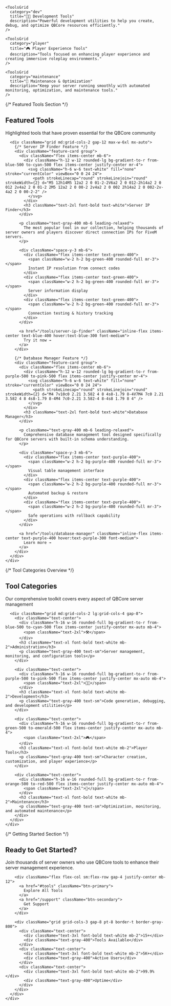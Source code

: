 
<div className="bg-black text-white min-h-screen">
  <ToolsHero />
  
  <div id="tools" className="container mx-auto px-6 py-16 space-y-20">
    <ToolsGrid 
      category="admin"
      title="🛠️ Administrative Tools"
      description="Essential tools for managing your QBCore server, monitoring performance, and maintaining optimal operations."
    />
    
    <ToolsGrid 
      category="dev"
      title="👨‍💻 Development Tools"
      description="Powerful development utilities to help you create, debug, and optimize QBCore resources efficiently."
    />
    
    <ToolsGrid 
      category="player"
      title="🎮 Player Experience Tools"
      description="Tools focused on enhancing player experience and creating immersive roleplay environments."
    />
    
    <ToolsGrid 
      category="maintenance"
      title="🔧 Maintenance & Optimization"
      description="Keep your server running smoothly with automated monitoring, optimization, and maintenance tools."
    />
  </div>

  {/* Featured Tools Section */}
  <section className="py-20 bg-gradient-to-r from-gray-900 to-black">
    <div className="container mx-auto px-6">
      <div className="text-center mb-16">
        <h2 className="text-4xl font-bold text-white mb-6 md:text-5xl">
          Featured <span className="text-gradient">Tools</span>
        </h2>
        <p className="text-xl text-gray-400 max-w-3xl mx-auto">
          Highlighted tools that have proven essential for the QBCore community
        </p>
      </div>
      
      <div className="grid md:grid-cols-2 gap-12 max-w-6xl mx-auto">
        {/* Server IP Finder Feature */}
        <div className="feature-card group">
          <div className="flex items-center mb-6">
            <div className="h-12 w-12 rounded-lg bg-gradient-to-r from-blue-500 to-cyan-500 flex items-center justify-center mr-4">
              <svg className="h-6 w-6 text-white" fill="none" stroke="currentColor" viewBox="0 0 24 24">
                <path strokeLinecap="round" strokeLinejoin="round" strokeWidth={2} d="M5 12h14M5 12a2 2 0 01-2-2V6a2 2 0 012-2h14a2 2 0 012 2v4a2 2 0 01-2 2M5 12a2 2 0 00-2 2v4a2 2 0 002 2h14a2 2 0 002-2v-4a2 2 0 00-2-2" />
              </svg>
            </div>
            <h3 className="text-2xl font-bold text-white">Server IP Finder</h3>
          </div>
          
          <p className="text-gray-400 mb-6 leading-relaxed">
            The most popular tool in our collection, helping thousands of server owners and players discover direct connection IPs for FiveM servers.
          </p>
          
          <div className="space-y-3 mb-6">
            <div className="flex items-center text-green-400">
              <span className="w-2 h-2 bg-green-400 rounded-full mr-3"></span>
              Instant IP resolution from connect codes
            </div>
            <div className="flex items-center text-green-400">
              <span className="w-2 h-2 bg-green-400 rounded-full mr-3"></span>
              Server information display
            </div>
            <div className="flex items-center text-green-400">
              <span className="w-2 h-2 bg-green-400 rounded-full mr-3"></span>
              Connection testing & history tracking
            </div>
          </div>
          
          <a href="/tools/server-ip-finder" className="inline-flex items-center text-blue-400 hover:text-blue-300 font-medium">
            Try it now →
          </a>
        </div>
        
        {/* Database Manager Feature */}
        <div className="feature-card group">
          <div className="flex items-center mb-6">
            <div className="h-12 w-12 rounded-lg bg-gradient-to-r from-purple-500 to-pink-500 flex items-center justify-center mr-4">
              <svg className="h-6 w-6 text-white" fill="none" stroke="currentColor" viewBox="0 0 24 24">
                <path strokeLinecap="round" strokeLinejoin="round" strokeWidth={2} d="M4 7v10c0 2.21 3.582 4 8 4s8-1.79 8-4V7M4 7c0 2.21 3.582 4 8 4s8-1.79 8-4M4 7c0-2.21 3.582-4 8-4s8 1.79 8 4" />
              </svg>
            </div>
            <h3 className="text-2xl font-bold text-white">Database Manager</h3>
          </div>
          
          <p className="text-gray-400 mb-6 leading-relaxed">
            Comprehensive database management tool designed specifically for QBCore servers with built-in schema understanding.
          </p>
          
          <div className="space-y-3 mb-6">
            <div className="flex items-center text-purple-400">
              <span className="w-2 h-2 bg-purple-400 rounded-full mr-3"></span>
              Visual table management interface
            </div>
            <div className="flex items-center text-purple-400">
              <span className="w-2 h-2 bg-purple-400 rounded-full mr-3"></span>
              Automated backup & restore
            </div>
            <div className="flex items-center text-purple-400">
              <span className="w-2 h-2 bg-purple-400 rounded-full mr-3"></span>
              Safe operations with rollback capability
            </div>
          </div>
          
          <a href="/tools/database-manager" className="inline-flex items-center text-purple-400 hover:text-purple-300 font-medium">
            Learn more →
          </a>
        </div>
      </div>
    </div>
  </section>

  {/* Tool Categories Overview */}
  <section className="py-20">
    <div className="container mx-auto px-6">
      <div className="text-center mb-16">
        <h2 className="text-4xl font-bold text-white mb-6 md:text-5xl">
          Tool <span className="text-gradient">Categories</span>
        </h2>
        <p className="text-xl text-gray-400 max-w-3xl mx-auto">
          Our comprehensive toolkit covers every aspect of QBCore server management
        </p>
      </div>
      
      <div className="grid md:grid-cols-2 lg:grid-cols-4 gap-8">
        <div className="text-center">
          <div className="h-16 w-16 rounded-full bg-gradient-to-r from-blue-500 to-cyan-500 flex items-center justify-center mx-auto mb-4">
            <span className="text-2xl">🛠️</span>
          </div>
          <h3 className="text-xl font-bold text-white mb-2">Administration</h3>
          <p className="text-gray-400 text-sm">Server management, monitoring, and configuration tools</p>
        </div>
        
        <div className="text-center">
          <div className="h-16 w-16 rounded-full bg-gradient-to-r from-purple-500 to-pink-500 flex items-center justify-center mx-auto mb-4">
            <span className="text-2xl">👨‍💻</span>
          </div>
          <h3 className="text-xl font-bold text-white mb-2">Development</h3>
          <p className="text-gray-400 text-sm">Code generation, debugging, and development utilities</p>
        </div>
        
        <div className="text-center">
          <div className="h-16 w-16 rounded-full bg-gradient-to-r from-green-500 to-emerald-500 flex items-center justify-center mx-auto mb-4">
            <span className="text-2xl">🎮</span>
          </div>
          <h3 className="text-xl font-bold text-white mb-2">Player Tools</h3>
          <p className="text-gray-400 text-sm">Character creation, customization, and player experience</p>
        </div>
        
        <div className="text-center">
          <div className="h-16 w-16 rounded-full bg-gradient-to-r from-orange-500 to-red-500 flex items-center justify-center mx-auto mb-4">
            <span className="text-2xl">🔧</span>
          </div>
          <h3 className="text-xl font-bold text-white mb-2">Maintenance</h3>
          <p className="text-gray-400 text-sm">Optimization, monitoring, and automated maintenance</p>
        </div>
      </div>
    </div>
  </section>

  {/* Getting Started Section */}
  <section className="py-20 bg-gradient-to-r from-black to-gray-900">
    <div className="container mx-auto px-6">
      <div className="max-w-4xl mx-auto text-center">
        <h2 className="text-4xl font-bold text-white mb-6 md:text-5xl">
          Ready to Get <span className="text-gradient">Started?</span>
        </h2>
        <p className="text-xl text-gray-400 mb-8">
          Join thousands of server owners who use QBCore tools to enhance their server management experience.
        </p>
        
        <div className="flex flex-col sm:flex-row gap-4 justify-center mb-12">
          <a href="#tools" className="btn-primary">
            Explore All Tools
          </a>
          <a href="/support" className="btn-secondary">
            Get Support
          </a>
        </div>
        
        <div className="grid grid-cols-3 gap-8 pt-8 border-t border-gray-800">
          <div className="text-center">
            <div className="text-3xl font-bold text-white mb-2">15+</div>
            <div className="text-gray-400">Tools Available</div>
          </div>
          <div className="text-center">
            <div className="text-3xl font-bold text-white mb-2">5K+</div>
            <div className="text-gray-400">Active Users</div>
          </div>
          <div className="text-center">
            <div className="text-3xl font-bold text-white mb-2">99.9%</div>
            <div className="text-gray-400">Uptime</div>
          </div>
        </div>
      </div>
    </div>
  </section>
</div>